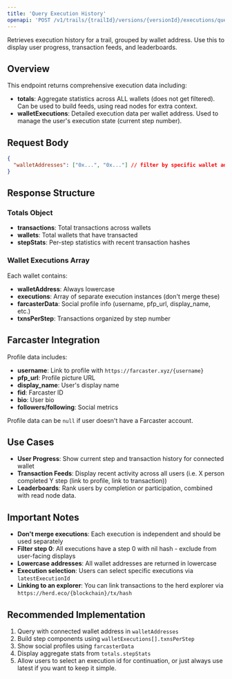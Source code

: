 ```yaml
---
title: 'Query Execution History'
openapi: 'POST /v1/trails/{trailId}/versions/{versionId}/executions/query'
---
```


Retrieves execution history for a trail, grouped by wallet address. Use this to display user progress, transaction feeds, and leaderboards.

## Overview

This endpoint returns comprehensive execution data including:
- **totals**: Aggregate statistics across ALL wallets (does not get filtered). Can be used to build feeds, using read nodes for extra context.
- **walletExecutions**: Detailed execution data per wallet address. Used to manage the user's execution state (current step number).

## Request Body

```json
{
  "walletAddresses": ["0x...", "0x..."] // filter by specific wallet addresses
}
```

## Response Structure

### Totals Object
- **transactions**: Total transactions across wallets
- **wallets**: Total wallets that have transacted
- **stepStats**: Per-step statistics with recent transaction hashes

### Wallet Executions Array
Each wallet contains:
- **walletAddress**: Always lowercase
- **executions**: Array of separate execution instances (don't merge these)
- **farcasterData**: Social profile info (username, pfp_url, display_name, etc.)
- **txnsPerStep**: Transactions organized by step number

## Farcaster Integration

Profile data includes:
- **username**: Link to profile with `https://farcaster.xyz/{username}`
- **pfp_url**: Profile picture URL
- **display_name**: User's display name
- **fid**: Farcaster ID
- **bio**: User bio
- **followers/following**: Social metrics

Profile data can be `null` if user doesn't have a Farcaster account.

## Use Cases

- **User Progress**: Show current step and transaction history for connected wallet
- **Transaction Feeds**: Display recent activity across all users (i.e. X person completed Y step (link to profile, link to transaction))
- **Leaderboards**: Rank users by completion or participation, combined with read node data.

## Important Notes

- **Don't merge executions**: Each execution is independent and should be used separately
- **Filter step 0**: All executions have a step 0 with nil hash - exclude from user-facing displays  
- **Lowercase addresses**: All wallet addresses are returned in lowercase
- **Execution selection**: Users can select specific executions via `latestExecutionId`
- **Linking to an explorer**: You can link transactions to the herd explorer via `https://herd.eco/{blockchain}/tx/hash`

## Recommended Implementation

1. Query with connected wallet address in `walletAddresses`
2. Build step components using `walletExecutions[].txnsPerStep`
3. Show social profiles using `farcasterData` 
4. Display aggregate stats from `totals.stepStats`
5. Allow users to select an execution id for continuation, or just always use latest if you want to keep it simple.